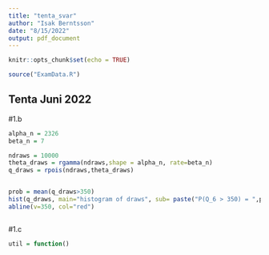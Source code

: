 ```yaml
---
title: "tenta_svar"
author: "Isak Berntsson"
date: "8/15/2022"
output: pdf_document
---
```


```r
knitr::opts_chunk$set(echo = TRUE)

source("ExamData.R")
```

## Tenta Juni 2022
#1.b
```r

alpha_n = 2326
beta_n = 7

ndraws = 10000
theta_draws = rgamma(ndraws,shape = alpha_n, rate=beta_n)
q_draws = rpois(ndraws,theta_draws)


prob = mean(q_draws>350)
hist(q_draws, main="histogram of draws", sub= paste("P(Q_6 > 350) = ",prob))
abline(v=350, col="red")



```

#1.c
```r

util = function()


```

